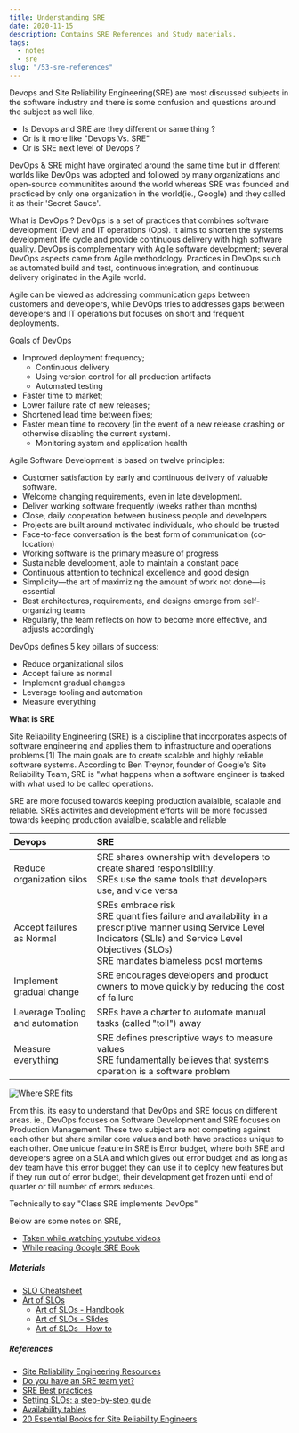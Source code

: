 ```yaml
---
title: Understanding SRE
date: 2020-11-15
description: Contains SRE References and Study materials.
tags:
  - notes
  - sre
slug: "/53-sre-references"
---
```


Devops and Site Reliability Engineering(SRE) are most discussed subjects in the software industry and there is some confusion and questions around the subject as well like, 
* Is Devops and SRE are they different or same thing ?
* Or is it more like "Devops Vs. SRE" 
* Or is SRE next level of Devops ?

DevOps & SRE might have orginated around the same time but in different worlds like DevOps was adopted and followed by many organizations and open-source communitites around the world whereas SRE was founded and practiced by only one organization in the world(ie., Google) and they called it as their 'Secret Sauce'. 

What is DevOps ? 
DevOps is a set of practices that combines software development (Dev) and IT operations (Ops). It aims to shorten the systems development life cycle and provide continuous delivery with high software quality. DevOps is complementary with Agile software development; several DevOps aspects came from Agile methodology. Practices in DevOps such as automated build and test, continuous integration, and continuous delivery originated in the Agile world. 

Agile can be viewed as addressing communication gaps between customers and developers, while DevOps tries to addresses gaps between developers and IT operations but focuses on short and frequent deployments. 

Goals of DevOps
* Improved deployment frequency;
  - Continuous delivery
  - Using version control for all production artifacts
  - Automated testing
* Faster time to market;
* Lower failure rate of new releases;
* Shortened lead time between fixes;
* Faster mean time to recovery (in the event of a new release crashing or otherwise disabling the current system).
  - Monitoring system and application health

Agile Software Development is based on twelve principles:
* Customer satisfaction by early and continuous delivery of valuable software.
* Welcome changing requirements, even in late development.
* Deliver working software frequently (weeks rather than months)
* Close, daily cooperation between business people and developers
* Projects are built around motivated individuals, who should be trusted
* Face-to-face conversation is the best form of communication (co-location)
* Working software is the primary measure of progress
* Sustainable development, able to maintain a constant pace
* Continuous attention to technical excellence and good design
* Simplicity—the art of maximizing the amount of work not done—is essential
* Best architectures, requirements, and designs emerge from self-organizing teams
* Regularly, the team reflects on how to become more effective, and adjusts accordingly

DevOps defines 5 key pillars of success:
* Reduce organizational silos
* Accept failure as normal
* Implement gradual changes
* Leverage tooling and automation
* Measure everything

**What is SRE**    

Site Reliability Engineering (SRE) is a discipline that incorporates aspects of software engineering and applies them to infrastructure and operations problems.[1] The main goals are to create scalable and highly reliable software systems. According to Ben Treynor, founder of Google's Site Reliability Team, SRE is "what happens when a software engineer is tasked with what used to be called operations.

SRE are more focused towards keeping production avaialble, scalable and reliable. SREs activites and development efforts will be more focussed towards keeping production avaialble, scalable and reliable

| Devops   | SRE                                         |
| :--------- | :---------------------------------------- |
| Reduce organization silos | SRE shares ownership with developers to create shared responsibility. <br/> SREs use the same tools that developers use, and vice versa |
| Accept failures as Normal | SREs embrace risk <br/> SRE quantifies failure and availability in a prescriptive manner using Service Level Indicators (SLIs) and Service Level Objectives (SLOs) <br/> SRE mandates blameless post mortems | 
| Implement gradual change | SRE encourages developers and product owners to move quickly by reducing the cost of failure | 
| Leverage Tooling and automation | SREs have a charter to automate manual tasks (called "toil") away | 
| Measure everything | SRE defines prescriptive ways to measure values <br/> SRE fundamentally believes that systems operation is a software problem | 


![Where SRE fits](./devops-sre-model.png)  

From this, its easy to understand that DevOps and SRE focus on different areas. ie., DevOps focuses on Software Development and SRE focuses on Production Management. These two subject are not competing against each other but share similar core values and both have practices unique to each other. One unique feature in SRE is Error budget, where both SRE and developers agree on a SLA and which gives out error budget and as long as dev team have this error bugget they can use it to deploy new features but if they run out of error budget, their development get frozen until end of quarter or till number of errors reduces. 

Technically to say "Class SRE implements DevOps"

Below are some notes on SRE, 
* [Taken while watching youtube videos](../51-sre-notes-from-youtube)
* [While reading Google SRE Book](../52-sre-reliability-engineering)


##### Materials
* [SLO Cheatsheet](https://storage.googleapis.com/bobbydreamer-com-technicals/53-sre-references/%5Bshared%5D_SRE_The_Art_of_SLO_cheat_sheet.svg)
* [Art of SLOs](https://landing.google.com/sre/resources/practicesandprocesses/art-of-slos/)
  - [Art of SLOs - Handbook](https://storage.googleapis.com/bobbydreamer-com-technicals/53-sre-references/art-of-slos-handbook-a4.pdf)
  - [Art of SLOs - Slides](https://storage.googleapis.com/bobbydreamer-com-technicals/53-sre-references/art-of-slos-slides.pdf)
  - [Art of SLOs - How to](https://storage.googleapis.com/bobbydreamer-com-technicals/53-sre-references/art-of-slos-howto-a4.pdf)


##### References
* [Site Reliability Engineering Resources](https://sre.xyz/)
* [Do you have an SRE team yet?](https://cloud.google.com/blog/products/devops-sre/how-to-start-and-assess-your-sre-journey)
* [SRE Best practices](https://landing.google.com/sre/sre-book/chapters/service-best-practices/)
* [Setting SLOs: a step-by-step guide](https://cloud.google.com/blog/products/management-tools/practical-guide-to-setting-slos)
* [Availability tables](https://landing.google.com/sre/sre-book/chapters/availability-table/)
* [20 Essential Books for Site Reliability Engineers](https://blog.catchpoint.com/2020/02/26/20-essential-books-for-site-reliability-engineers/)